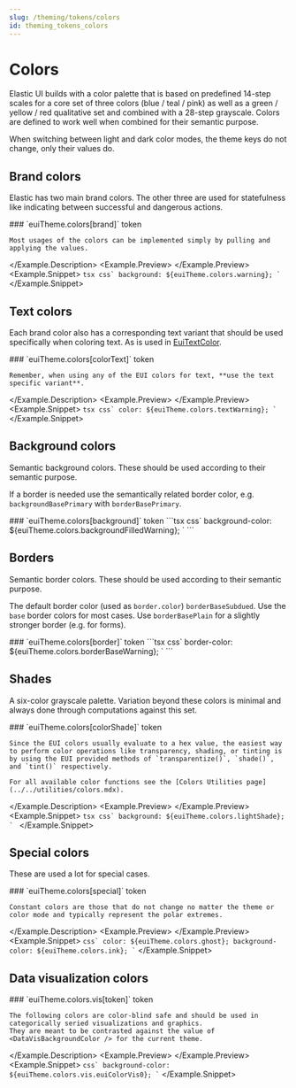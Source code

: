 ```yaml
---
slug: /theming/tokens/colors
id: theming_tokens_colors
---
```



# Colors

Elastic UI builds with a color palette that is based on predefined 14-step scales for a core set of three colors (blue / teal / pink) as well as a green / yellow / red qualitative set and combined with a 28-step grayscale. 
Colors are defined to work well when combined for their semantic purpose.

When switching between light and dark color modes, the theme keys do not change, only their values do.


<ForcedColorsWarning />

## Brand colors

Elastic has two main brand colors. The other three are used for statefulness like indicating between successful and dangerous actions.


<Example>
  <Example.Description>
    ### `euiTheme.colors[brand]` <Badge color="hollow">token</Badge>

    Most usages of the colors can be implemented simply by pulling and applying the values.
  </Example.Description>
  <Example.Preview>
    <BrandColorPreview />
  </Example.Preview>
  <Example.Snippet>
    ```tsx
    css`
      background: ${euiTheme.colors.warning};
    `
    ```
  </Example.Snippet>
</Example>

<EuiSpacer />

<BrandColorsTable />

## Text colors

Each brand color also has a corresponding text variant that should be used specifically when coloring text. As is used in [EuiTextColor](../../../../components/display/text.mdx#coloring-text).


<Example>
  <Example.Description>
    ### `euiTheme.colors[colorText]` <Badge color="hollow">token</Badge>

    Remember, when using any of the EUI colors for text, **use the text specific variant**.
  </Example.Description>
  <Example.Preview>
    <TextColorPreview />
  </Example.Preview>
  <Example.Snippet>
    ```tsx
    css`
      color: ${euiTheme.colors.textWarning};
    `
    ```
  </Example.Snippet>
</Example>

<EuiSpacer />

<TextColorsTable />

## Background colors

Semantic background colors. These should be used according to their semantic purpose.

If a border is needed use the semantically related border color, e.g. `backgroundBasePrimary` with `borderBasePrimary`.


<Example>
  <Example.Description>
    ### `euiTheme.colors[background]` <Badge color="hollow">token</Badge>
  </Example.Description>
  <Example.Preview>
    <BackgroundColorPreview />
  </Example.Preview>
  <Example.Snippet>
    ```tsx
    css`
      background-color: ${euiTheme.colors.backgroundFilledWarning};
    `
    ```
  </Example.Snippet>
</Example>

<EuiSpacer />

<BackgroundColorsTable />

## Borders

Semantic border colors. These should be used according to their semantic purpose.

The default border color (used as `border.color`) `borderBaseSubdued`.
Use the `base` border colors for most cases. Use `borderBasePlain` for a slightly stronger border (e.g. for forms).


<Example>
  <Example.Description>
    ### `euiTheme.colors[border]` <Badge color="hollow">token</Badge>
  </Example.Description>
  <Example.Preview>
    <BorderColorPreview />
  </Example.Preview>
  <Example.Snippet>
    ```tsx
    css`
      border-color: ${euiTheme.colors.borderBaseWarning};
    `
    ```
  </Example.Snippet>
</Example>

<br />

<BorderColorsTable />

## Shades

A six-color grayscale palette. Variation beyond these colors is minimal and always done through computations against this set.


<Example>
  <Example.Description>
    ### `euiTheme.colors[colorShade]` <Badge color="hollow">token</Badge>

    Since the EUI colors usually evaluate to a hex value, the easiest way to perform color operations like transparency, shading, or tinting is by using the EUI provided methods of `transparentize()`, `shade()`, and `tint()` respectively.

    For all available color functions see the [Colors Utilities page](../../utilities/colors.mdx).
  </Example.Description>
  <Example.Preview>
    <ShadeColorPreview />
  </Example.Preview>
  <Example.Snippet>
    ```tsx
    css`
      background: ${euiTheme.colors.lightShade};
    `
    ```
  </Example.Snippet>
</Example>

<EuiSpacer />

<ShadeColorsTable />

## Special colors

These are used a lot for special cases.


<Example>
  <Example.Description>
    ### `euiTheme.colors[special]` <Badge color="hollow">token</Badge>

    Constant colors are those that do not change no matter the theme or color mode and typically represent the polar extremes.
  </Example.Description>
  <Example.Preview>
    <SpecialColorsPreview />
  </Example.Preview>
  <Example.Snippet>
    ```
    css`
      color: ${euiTheme.colors.ghost};
      background-color: ${euiTheme.colors.ink};
    `
    ```
  </Example.Snippet>
</Example>

<EuiSpacer />

<SpecialColorsTable />

## Data visualization colors



<Example>
  <Example.Description>
    ### `euiTheme.colors.vis[token]` <Badge color="hollow">token</Badge>

    The following colors are color-blind safe and should be used in categorically seried visualizations and graphics. 
    They are meant to be contrasted against the value of <DataVisBackgroundColor /> for the current theme.
  </Example.Description>
  <Example.Preview>
    <DataVisColorsPreview />
  </Example.Preview>
  <Example.Snippet>
    ```
    css`
      background-color: ${euiTheme.colors.vis.euiColorVis0};
    `
    ```
  </Example.Snippet>
</Example>

<EuiSpacer />

<DataVisColorsTable />
<DataVisColorsBehindTextColorsTable />
